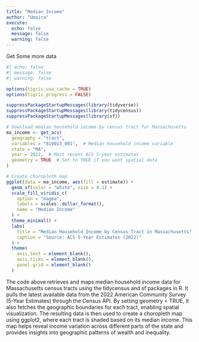 ```yaml
---
title: "Median Income"
author: "Umaira"
execute: 
  echo: false
  message: false
  warning: false
---
```

Get Some more data

```r
#| echo: false
#| message: false
#| warning: false

options(tigris_use_cache = TRUE)
options(tigris_progress = FALSE)

suppressPackageStartupMessages(library(tidyverse))
suppressPackageStartupMessages(library(tidycensus))
suppressPackageStartupMessages(library(sf))

# Download median household income by census tract for Massachusetts
ma_income <- get_acs(
  geography = "tract",
  variables = "B19013_001",  # Median household income variable
  state = "MA",
  year = 2022,  # Most recent ACS 5-year estimates
  geometry = TRUE  # Set to TRUE if you want spatial data
)
```

```r
# Create choropleth map
ggplot(data = ma_income, aes(fill = estimate)) +
  geom_sf(color = "white", size = 0.1) +
  scale_fill_viridis_c(
    option = "magma", 
    labels = scales::dollar_format(),
    name = "Median Income"
  ) +
  theme_minimal() +
  labs(
    title = "Median Household Income by Census Tract in Massachusetts",
    caption = "Source: ACS 5-Year Estimates (2022)"
  ) +
  theme(
    axis.text = element_blank(),
    axis.ticks = element_blank(),
    panel.grid = element_blank()
  )

```
The code above retrieves and maps median household income data for Massachusetts census tracts using the tidycensus and sf packages in R. It pulls the latest available data from the 2022 American Community Survey (5-Year Estimates) through the Census API. By setting geometry = TRUE, it also fetches the geographic boundaries for each tract, enabling spatial visualization. The resulting data is then used to create a choropleth map using ggplot2, where each tract is shaded based on its median income. This map helps reveal income variation across different parts of the state and provides insights into geographic patterns of wealth and inequality.
